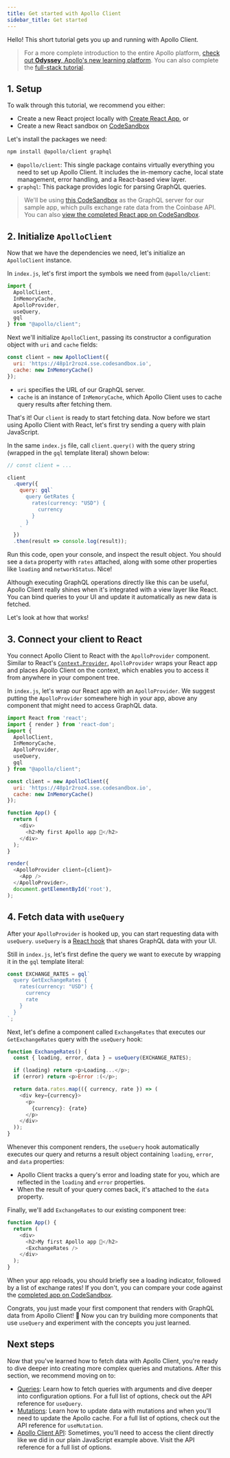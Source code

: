 ```yaml
---
title: Get started with Apollo Client
sidebar_title: Get started
---
```


Hello! This short tutorial gets you up and running with Apollo Client.

> For a more complete introduction to the entire Apollo platform, [check out **Odyssey**, Apollo's new learning platform](https://odyssey.apollographql.com?utm_source=apollo_docs&utm_medium=referral). You can also complete the [full-stack tutorial](https://www.apollographql.com/docs/tutorial/introduction/).

## 1. Setup

To walk through this tutorial, we recommend you either:

* Create a new React project locally with [Create React App](https://create-react-app.dev/), or
* Create a new React sandbox on [CodeSandbox](https://codesandbox.io/)

Let's install the packages we need:

```bash
npm install @apollo/client graphql
```

- `@apollo/client`: This single package contains virtually everything you need to set up Apollo Client. It includes the in-memory cache, local state management, error handling, and a React-based view layer.
- `graphql`: This package provides logic for parsing GraphQL queries.

> We'll be using [this CodeSandbox](https://codesandbox.io/s/practical-snyder-48p1r2roz4) as the GraphQL server for our sample app, which pulls exchange rate data from the Coinbase API. You can also [view the completed React app on CodeSandbox](https://codesandbox.io/s/get-started-coinbase-client-73r10).


## 2. Initialize `ApolloClient`

Now that we have the dependencies we need, let's initialize an `ApolloClient` instance.

In `index.js`, let's first import the symbols we need from `@apollo/client`:

```js:title=index.js
import {
  ApolloClient,
  InMemoryCache,
  ApolloProvider,
  useQuery,
  gql
} from "@apollo/client";
```

Next we'll initialize `ApolloClient`, passing its constructor a configuration object with `uri` and `cache` fields: 


```js:title=index.js
const client = new ApolloClient({
  uri: 'https://48p1r2roz4.sse.codesandbox.io',
  cache: new InMemoryCache()
});
```

* `uri` specifies the URL of our GraphQL server.
* `cache` is an instance of `InMemoryCache`, which Apollo Client uses to cache query results after fetching them.

That's it! Our `client` is ready to start fetching data. Now before we start using Apollo Client with React, let's first try sending a query with plain JavaScript.

In the same `index.js` file, call `client.query()` with the query string (wrapped in the `gql` template literal) shown below:

```js:title=index.js
// const client = ...

client
  .query({
    query: gql`
      query GetRates {
        rates(currency: "USD") {
          currency
        }
      }
    `
  })
  .then(result => console.log(result));
```

Run this code, open your console, and inspect the result object. You should see a `data` property with `rates` attached, along with some other properties like `loading` and `networkStatus`. Nice!

Although executing GraphQL operations directly like this can be useful, Apollo Client really shines when it's integrated with a view layer like React. You can bind queries to your UI and update it automatically as new data is fetched.

Let's look at how that works!

## 3. Connect your client to React

You connect Apollo Client to React with the `ApolloProvider` component. Similar to React's [`Context.Provider`](https://reactjs.org/docs/context.html#contextprovider), `ApolloProvider` wraps your React app and places Apollo Client on the context, which enables you to access it from anywhere in your component tree.

In `index.js`, let's wrap our React app with an `ApolloProvider`. We suggest putting the `ApolloProvider` somewhere high in your app, above any component that might need to access GraphQL data.

```jsx{25-27}:title=index.js
import React from 'react';
import { render } from 'react-dom';
import {
  ApolloClient,
  InMemoryCache,
  ApolloProvider,
  useQuery,
  gql
} from "@apollo/client";

const client = new ApolloClient({
  uri: 'https://48p1r2roz4.sse.codesandbox.io',
  cache: new InMemoryCache()
});

function App() {
  return (
    <div>
      <h2>My first Apollo app 🚀</h2>
    </div>
  );
}

render(
  <ApolloProvider client={client}>
    <App />
  </ApolloProvider>,
  document.getElementById('root'),
);
```

## 4. Fetch data with `useQuery`

After your `ApolloProvider` is hooked up, you can start requesting data with `useQuery`. `useQuery` is a [React hook](https://reactjs.org/docs/hooks-intro.html) that shares GraphQL data with your UI.

Still in `index.js`, let's first define the query we want to execute by wrapping it in the `gql` template literal:

```js:title=index.js
const EXCHANGE_RATES = gql`
  query GetExchangeRates {
    rates(currency: "USD") {
      currency
      rate
    }
  }
`;
```

Next, let's define a component called `ExchangeRates` that executes our `GetExchangeRates` query with the `useQuery` hook:

```js{2}:title=index.js
function ExchangeRates() {
  const { loading, error, data } = useQuery(EXCHANGE_RATES);

  if (loading) return <p>Loading...</p>;
  if (error) return <p>Error :(</p>;

  return data.rates.map(({ currency, rate }) => (
    <div key={currency}>
      <p>
        {currency}: {rate}
      </p>
    </div>
  ));
}
```

Whenever this component renders, the `useQuery` hook automatically executes our query and returns a result object containing `loading`, `error`, and `data` properties:

* Apollo Client tracks a query's error and loading state for you, which are reflected in the `loading` and `error` properties.
* When the result of your query comes back, it's attached to the `data` property.

Finally, we'll add `ExchangeRates` to our existing component tree:

```jsx{5}:title=index.js
function App() {
  return (
    <div>
      <h2>My first Apollo app 🚀</h2>
      <ExchangeRates />
    </div>
  );
}
```

When your app reloads, you should briefly see a loading indicator, followed by a list of exchange rates! If you don't, you can compare your code against the [completed app on CodeSandbox](https://codesandbox.io/s/get-started-coinbase-client-73r10).

Congrats, you just made your first component that renders with GraphQL data from Apollo Client! 🎉 Now you can try building more components that use `useQuery` and experiment with the concepts you just learned.

## Next steps

Now that you've learned how to fetch data with Apollo Client, you're ready to dive deeper into creating more complex queries and mutations. After this section, we recommend moving on to:

- [Queries](data/queries/): Learn how to fetch queries with arguments and dive deeper into configuration options. For a full list of options, check out the API reference for `useQuery`.
- [Mutations](data/mutations/): Learn how to update data with mutations and when you'll need to update the Apollo cache. For a full list of options, check out the API reference for `useMutation`.
- [Apollo Client API](api/core/ApolloClient/): Sometimes, you'll need to access the client directly like we did in our plain JavaScript example above. Visit the API reference for a full list of options.
